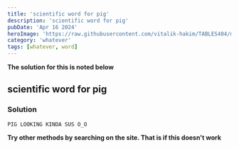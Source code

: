 ```yaml
---
title: 'scientific word for pig'
description: 'scientific word for pig'
pubDate: 'Apr 16 2024'
heroImage: 'https://raw.githubusercontent.com/vitalik-hakim/TABLES404/main/error_b/misc.png'
category: 'whatever'
tags: [whatever, word]
---
```


**The solution for this is noted below**

## scientific word for pig

### Solution

```whatever
PIG LOOKING KINDA SUS O_O
```

**Try other methods by searching on the site. That is if this doesn't work**
